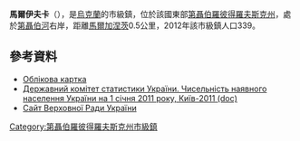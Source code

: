 {{No footnotes|time=2015-09-16T15:32:19+00:00}}
{{coord|47|36|51|N|34|37|16|E|scale:100000_region:UA|display=title}}

'''馬爾伊夫卡'''（{{lang-uk|Мар'ївка}}），是[[烏克蘭|烏克蘭]]的市級鎮，位於該國東部[[第聶伯羅彼得羅夫斯克州|第聶伯羅彼得羅夫斯克州]]，處於[[第聶伯河|第聶伯河]]右岸，距離[[馬爾加涅茨|馬爾加涅茨]]0.5公里，2012年該市級鎮人口339。

==參考資料==
*[http://archive.wikiwix.com/cache/20110513140654/http://gska2.rada.gov.ua/pls/z7502/A005?rdat1=29.01.2010&rf7571=6916 Облікова картка]
*[https://web.archive.org/web/20121010205321/http://stat6.stat.lviv.ua/PXWEB2007/ukr/publ/2011/chnas.zip Державний комітет статистики України. Чисельність наявного населення України на 1 січня 2011 року, Київ-2011 (doc)]
* [https://web.archive.org/web/20071223190549/http://portal.rada.gov.ua/ Сайт Верховної Ради України]

{{DEFAULTSORT:Мар'ївка}}
[[Category:第聶伯羅彼得羅夫斯克州市級鎮|Category:第聶伯羅彼得羅夫斯克州市級鎮]]


{{Dnipropetrovsk-geo-stub}}